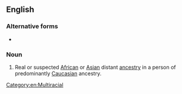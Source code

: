{{also|touch of the tar brush}}
==English==

===Alternative forms===
* {{l|en|touch of the tar-brush}}

===Noun===
{{en-noun|touches of the tarbrush}}

# {{lb|en|derogatory}} Real or suspected [[African]] or [[Asian]] distant [[ancestry]] in a person of predominantly [[Caucasian]] ancestry.

[[Category:en:Multiracial]]